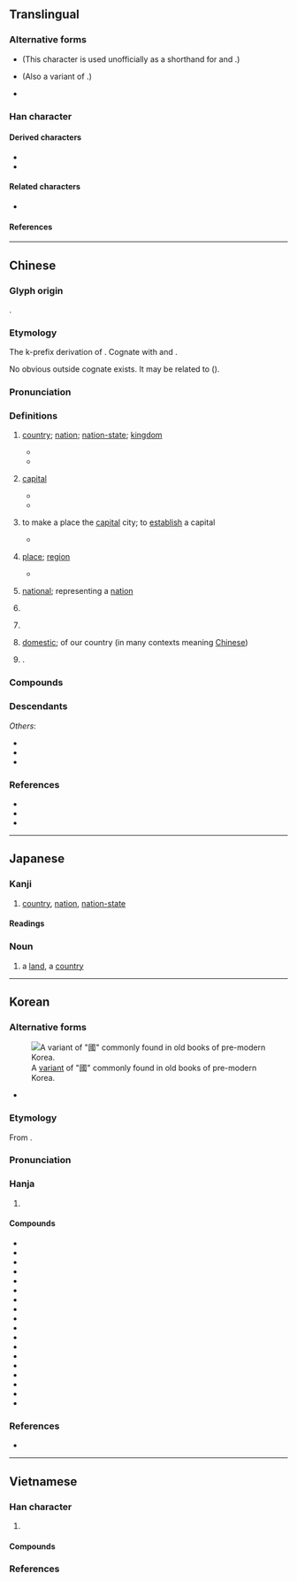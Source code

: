 {{also|国}}
{{character info}}
==Translingual==
{{stroke order|strokes=11}}
<div style="float:right;">
{{stroke order|type=animate}}</div>
{{stroke order|type=tanimate}}
{{ja-forms|[[国]]|[[国]]|國}}

===Alternative forms===
* {{l|mul|囗}} (This character is used unofficially as a shorthand for {{lang|mul|國}} and {{l|mul|圍}}.)
* {{l|mul|𡆸}} (Also a variant of {{l|mul|日}}.)
* {{l|mul|[[𡆻]], [[𡇎]], [[𡇏]], [[𡇕]], [[𡈑]], [[𢦾]], [[𢧌]], [[𤦒]], [[𤦂]]}}

===Han character===
{{Han char|rn=31|rad=囗|as=08|sn=11|four=60153|canj=WIRM|ids=⿴囗或}}

====Derived characters====
* {{l|mul|[[𬿓]], [[𪤑]], [[𫱣]], [[嘓]], [[幗]], [[𢐚]], [[慖]], [[摑]], [[漍]], [[槶]], [[𤎍]], [[𤔩]], [[𤡓]], [[𪼓]], [[膕]], [[𥊞]], [[𥕏]], [[𦄰]], [[蟈]], [[𧤯]], [[𧰒]], [[𫏜]], [[𨉹]], [[𨫵]], [[𩠲]], [[𩪐]], [[𪅦]]}}
* {{l|mul|[[𢧷]], [[𣂽]], [[爴]], [[𭍲]], [[𭺙]], [[𤮋]], [[𭍷]], [[𫛐]], [[蔮]], [[簂]], [[𢠝]]}}

====Related characters====
* {{l|mul|国}} {{q|Japanese [[shinjitai]] and [[Simplified Chinese]]}}

====References====
{{Han ref|kx=0219.160|dkj=04798|dj=0447.090|hdz=10720.090|uh=570B}}

----

==Chinese==
{{zh-forms|s=国|alt=囯,圀,囶,𡆿,囻,𡇅,䆐,戜,𤦂,琙,囗,𡆸,𡆻,𡇎,𡇏,𡇕,𡈑,𢦾,𢧌,𤦒,𤦂,或,𢈿,𡈁}}

===Glyph origin===
{{Han etyl}}
{{Han compound|囗|或|ls=psc|c1=s|c2=p|t1=closure}}.

===Etymology===
The k-prefix derivation of {{och-l|域|boundary; territory}}. Cognate with {{och-l|閾|threshold}} and {{och-l|囿|park; garden}}.

No obvious outside cognate exists. It may be related to {{cog|my|ကွက်||to be marked with a square or circular pattern; to be confined to a certain area}} ({{zh-ref|Schuessler, 2007}}).

===Pronunciation===
{{zh-pron
|m=guó
|m-s=gue2
|dg=гуә1/гуй1
|c=gwok3
|c-t=gok2
|g=guet6
|h=pfs=koet;gd=guêd5
|j=gueh4
|mb=gŏ
|md=guók
|mn=ml,jj,tw:kok
|mn-t=gog4
|w=4koq
|x=gue6
|mc=y
|oc=y
|ma=y
|cat=n,pn
}}

===Definitions===
{{zh-hanzi}}

# [[country]]; [[nation]]; [[nation-state]]; [[kingdom]] {{zh-mw|個}}
#: {{zh-x|建國|to establish a '''country'''}}
#: {{zh-x|利 國 利 民|to benefit the '''country''' and the people}}
#: {{zh-x|國營|state-operated; state-run}}
#* {{zh-x|子 曰：「道 千乘{shèng} 之 國，敬事 而 信，節用 而 愛人，使 民 以 時。」|The Master said, "To rule a '''country''' of a thousand chariots, there must be reverent attention to business, and sincerity; economy in expenditure, and love for men; and the employment of the people at the proper seasons."|ref=Analects}}
#* {{zh-x|你們 要 先 求 他 的 國 和 他 的 義，這些 東西{xi} 都 要 加 給 你們 了。|[S]eek ye first the '''kingdom''' of God, and his righteousness; and all these things shall be added unto you.|ref={{lw|zh|新標點和合本}} ([[w:Chinese Union Version|Chinese Union Version with New Punctuation]]), {{lang|zh|馬太福音}} (Matthew) 6:33}}
# {{lb|zh|obsolete}} [[capital]]
#* {{zh-x|先王 之 制，大都{dū} 不 過 參{sān} 國 之 一。|According to the regulations of the former kings, such a city of the first order can have its wall only a third as long as that of the '''capital'''.|ref=Zuozhuan}}
#* {{zh-x|登 斯 樓 也，則 有 去國 懷鄉，憂讒畏譏，滿目 蕭然，感 極 而 悲 者 矣。||CL|ref='''1046''', {{lw|zh|范仲淹}} ({{w|Fan Zhongyan|Fan Zhongyan}}), {{lang|zh|[[s:zh:岳陽樓記|岳陽樓記]]}}}}
# {{lb|zh|obsolete}} to make a place the [[capital]] city; to [[establish]] a capital
#* {{zh-x|國 於 ^豳。|He made his capital at Pin.|CL|ref=Shiji}}
# {{lb|zh|obsolete|or|in compounds}} [[place]]; [[region]]
#: {{zh-x|山國|mountainous country; hilly region}}
#: {{zh-x|水鄉澤國|region full of rivers, lakes or canals}}
#* {{zh-x|紅豆 生 南國，春 來 發 幾 枝。||ref=8th century, {{lw|zh|王維}} ({{w|Wang Wei (Tang dynasty)|Wang Wei}}), {{lw|zh|s:zh:相思|相思}}|CL}}
# {{lb|zh|in compounds}} [[national]]; representing a [[nation]]
#: {{zh-x|國旗|'''national''' flag}}
#: {{zh-x|國歌|'''national''' anthem}}
#: {{zh-x|國花|'''national''' flower}}
# {{zh-short|國語|[[Mandarin]]}}
# {{zh-short|國民黨|[[Kuomintang]]}}
#: {{zh-x|^國.^共.^內戰|the {{w|Chinese Civil War}}}}
# [[domestic]]; of our country (in many contexts meaning [[Chinese]])
#: {{zh-x|國產、日產|made domestically; made in Japan}}
#: {{zh-x|國畫|traditional Chinese painting}}
#: {{zh-x|國貨|domestic goods (China-made goods)}}
# {{surname|zh}}.

===Compounds===
{{zh-der|一國三公|一國兩制|七國|三國|上國|下國|不夜國|中國|主權國|九國公約|別國|亂國|二等國|亡國|享國|他國|以身許國|伊兒汗國|伯慮國|伯濟國|低地國|佛國|俄國|保國安民|保護國|偽國|偽滿洲國|傾國|光國|入國問俗|內陸國|全國|八國聯軍|公國|公忠體國|六國|共和國|出國|列國|利國福民|北國|十國|千湖國|協約國|南國|博父國|去國|反軸心國|叛國|各國|合眾國|君主國|君合國|君子國|吳國|四國|四戰之國|回國|因國|國丈|國不堪貳|國中|國主|國之楨榦|國之貳|國事|國交|國人|國代|國使|國俊|國信|國債|國光|國內|國公|國典|國冠|國初|國別|國劇|國力|國務|國勢|國史|國君|國命|國和民順|國喪|國器|國困民艱|國土|國城|國基|國境|國士|國外|國大|國太|國姓|國威|國子|國字|國學|國宅|國安局|國安法|國定|國宴|國家|國容|國富|國寶|國將不國|國小|國帑|國師|國幣|國度|國庫|國建|國徽|國忌|國恤|國恥|國情|國恩|國慶|國憂|國憲|國戚|國手|國技|國政|國故|國教|國文|國族|國旗|國是|國曆|國書|國會|國有|國朝|國本|國柄|國格|國樂|國權|國歌|國步|國殤|國母|國民|國法|國泰民安|國營|國父|國爾忘家|國片|國狗|國王|國瑞|國璽|國產|國用|國界|國畫|國破|國祚|國科會|國稅|國窮民困|國立|國策|國籍|國粹|國紀|國統會|國統綱領|國維|國老|國聯|國能|國脈|國腳|國舅|國色|國花|國華|國葬|國藥|國號|國蠹|國術|國計|國語|國論|國諱|國變|國讎|國豔|國貨|國貿|國賊|國賓|國軍|國運|國道|國都|國醫|國門|國防|國際|國難|國音|國風|國香|國體|國魂|地主國|報國|壽國|外國|多國企業|大人國|大保國|大國|大槐安國|大理國|大相國寺|大英國協|大鎮國|大陸國|天國|天府之國|太平興國|女人國|女兒國|女國|委國|安邦定國|宗主國|宗國|富國|寮國|專國弄權|小人國|小國寡民|屬國|山國|島國|巴國|帝國|建國|彥國吐屑|徇國忘家|徇國忘己|徇國忘身|復國|德國|愛國|憂國|我國|戰勝國|戰國|戰敗國|扶餘國|擅國|故國|救國|敗國亡家|敗國喪家|敝國|敵國|文明古國|新興國|方國|於家為國|於民潤國|日不落國|會員國|有國難投|本國|杞國憂天|柱國|槐國|槐安國|樂國|欽察汗國|歸國|死國|殃國禍家|殉國|毀家紓國|母國|民主國|民國|民安國泰|民富國強|水國|沛國|治國|法國|波斯國|泰國|海國|滅國弒君|滿洲國|澤國|為國捐軀|為國為民|為國爭光|爪哇國|王國|理想國|異國|當國|病國殃民|白子國|白象之國|盟國|監國|盤古國|相國|相忍為國|破家危國|破家為國|祖國|禍國殃民|禮讓為國|萬乘之國|萬國|秉國|秦國|移國|竊鉤竊國|立國|絕國|經國|締約國|羅剎國|美國|聯合國|聯合國日|聯國|自主國|臷國|與國|興國安邦|舉國|舊國|芙蓉國|花國|英國|華陽國志|藩國|虎狼之國|蠹國|被保護國|裕國|裸國|複合國|託國|誤國|護國佑民|負國|貫匈國|貴國|賣國|赴國|超級強國|跨國|蹙國喪師|軍國|軸心國|輔國|辱國|農業國|返國|通國|遐國|邦國|郡國制|鄉國|鄰國|鎖國|鎮國將軍|開國|闔國|附庸國|電話國碼|靖國|韓國|饗國|駐劄國|駐在國|騷國|體國經野|魯國|黨國|齊國|中華人民共和國|國家公園|德國骨科|國字框|國力要素|國際臺|五代十國|國外匯兌|國民經濟|國家主義|國慶日|不死國|國音字母|國有財產|國民大會|國術館|國家闈場|中國之春|國際新聞|同盟國|國家榮譽|國際法人|佛國記|國際私法|中立國|國庫券|國際機場|國際裁判|建國方略|國姓鄉|國際貸借|國際人|國史館|國際公制|中國時報|國民所得|國子監|國家建設|國際仲裁|亡國之音|國際準備|國際水準|城邦國家|國民年金|國際關係|國際責任|國內要聞|國民革命|喪權辱國|國語日報|大韓民國|中國菜|國別史|國士無雙|國富調查|國民車|國策顧問|中華民國|國產品|國家大事|國家祥瑞|不丹王國|丹麥王國|國家棟梁|憂民憂國|憂國憂民|憂國憂時|憂國愛民|憂國恤民|憂國忘身|憂國忘私|憂國忘家|憂國如家|國防體育|國民兵|傾城傾國|愛國者|愛國獎券|愛國主義|六國論|德國狼犬|國務總理|國破家亡|愛國如家|國際大學|三國演義|國際投資|國際索償|奧匈帝國|忠君報國|國寶級|國民外交|國內新聞|傳國璽|德國麻疹|德國模式|國情咨文|國際聯盟|安樂國|中國話|交戰國|國家考試|國務院|國際收支|中國大陸|以身殉國|亡國奴|國家劇院|多重國籍|國醫節|國家承認|基本國策|國旗法|國步艱難|傾國傾城|國民權|帝國大廈|帝國主義|句踐復國|國民住宅|印加帝國|工業國家|國際性|國務會議|國際公法|國際漫遊|國富兵強|國際法庭|國際法|建國大綱|國務卿|富國強兵|富國安民|富可敵國|國運昌隆|國際貿易|國家博士|仇國論|國大代表|安邦治國|中國字|基輔公國|中國銀行|中國文字|國際共管|增額國代|大公國|太平天國|天香國色|國光獎章|天然國界|七國之亂|國色天姿|天姿國色|國防大學|中國海|大英帝國|中國結|國際法院|國際歌|國光號|外國貨|外國人|國家資本|國際舞臺|報國盡忠|國防科學|國營事業|三國志|名聞全國|憂國哀民|五九國恥|國內法|忠君愛國|土地國有|中國畫|國際駕照|國際音標|國際慣例|國際奧會|國際商展|國際危機|國際企業|國防體制|國防部|國防化學|國語配音|國語辭典|國計民生|國立大學|國產車|國營貿易|國民銀行|國民道德|國民教育|國民性|國民小學|國民中學|國有林|國會主權|國戚皇親|國富論|國家賠償|國家公債|國姓爺|國土規劃|國光勛章|國稅局|國際化|以身報國|國民兵役|國民福利|固有國籍|國語會|國貿局|國家標準|十六國|國色天香|國定假日|國籍法|國際人格|國際標|共產國家|全國性|共產國際|先進國家|國語文|以色列國|亞述帝國|二重國籍|法國菜|東加王國|民主國家|救國團|泱泱大國|泰國新娘|戰國策|收歸國有|獨立國|極權國家|捐軀報國|挪威王國|萬國公報|歸國學人|殺身救國|萬國旗|盡忠報國|福利國家|殺身報國|戰國七雄|攄忠報國|皇親國戚|民殷國富|治國安民|捐生殉國|泰國拳|波斯帝國|父母國|泰王國|捨身報國|水鄉澤國|海國圖志|泰國勞工|民生國計|法國號|民族國家|欺君誤國|瑞典王國|異國情調|曹國舅|渤海國|戰國時代|羅馬帝國|誤國害民|經國濟民|赤色中國|經國之才|蠹國害民|附屬國|第三國際|賣國賊|誤國殄民|開發國家|英國國教|誤國欺君|蒙古帝國|蠹國殃民|精忠報國|誤國殃民|開國元勛|經濟大國|賣國求榮|齊家治國|聯邦國家|開國方略|舟中敵國|舉國若狂|立國安邦|英國管|自由中國|靖國神社|軍國主義|裡通外國|美國佬|開國精神|雙重國籍|賣國求利|立國精神|隱若敵國|西臺帝國|閉關鎖國|第一國際|赤色國際|落後國家|荷蘭王國|立國號|辱國喪師|跨國企業|與國同休|護國軍|衛星國家|臺灣國語|興邦立國|米國|保家衛國|國富民強|汗國:khanate|中共國|厲害國|牆國|緩衝國|國仇家恨|國名|一敵國|丈夫國|三分國|三十六國|三徙成國|三首國|上柱國|上黨之國|世國|世柱國|中印國|中國猿人|中國象棋|中國通|主國|主少國疑|之國|五國城|亡國之器|亡國之社|亡國之聲|亡國大夫|亡國滅種|亡國虜|京國|人國|伐國|伯國|何國|佛羅安國|佛逝國|侈國|侯國|保國寺|倡國|倭國|假相國|偏國|傳國|傳國寶|僨國|兜玄國|內國|內郡國|全國人大|全國紀錄|八柱國|共國|兼國|冥國|分國|利國監|制國|削國|劫國|勝國|化國|匡國|匡國濟時|十二國|卑國|南國佳人|南國社|危國|反國|古國|同國|君國|君權國|和國|和神國|唵叭國|喪國|喪師辱國|嚮國|因餘之國|國乘|國亂|國事犯|國事訪問|國仇|國仗|國令|國伎|國伐|國伯|國位|國俗|國信使|國備|國僑|國儀|國儲|國共|國兵|國具|國刑|國利|國制|國副|國功|國務員|國勞|國勳|國化|國危|國卿|國叟|國司空|國哀|國喜|國嗣|國圖|國均|國塗|國夫人|國奉|國妖|國姝|國姦|國姻|國娥|國婚|國婿|國子學|國子祭酒|國孝|國學生|國官|國客|國宦|國害|國家機器|國家機關|國家裁判|國富兵强|國將|國尉|國工|國常|國幹|國府|國庠|國廩|國式|國彝|國律|國忌行香|國志|國患|國惡|國慶節|國成|國戒|國戶|國攜|國有制|國有化|國服|國望|國棋|國楨|國機|國檢|國正|國毀|國民收入|國民黨|國氛|國準|國澤|國火|國營經濟|國爵|國猷|國獄|國琛|國甥|國畿|國疾|國病|國相|國眾|國社|國祀|國禁|國禍|國禎|國禮|國秉|國租|國税|國稼|國穀|國章|國筴|國粟|國統|國統區|國經|國綱|國網|國美|國而忘家|國耳忘家|國聞|國職|國胄|國胤|國臣|國舉|國良|國艱|國蔽|國行|國表|國要|國言|國訃|國討|國記|國課|國謀|國謨|國議|國豆|國貉|國財|國費|國賦|國蹶|國車|國軌|國輔|國遷|國邑|國邸|國郊|國重|國鈞|國防文學|國防軍|國陰|國際主義|國際象棋|國靈|國馬|國高|圖國|土國|城郭國|外國語|夜叉國|大國主義|天主國|天方國|失國|奉國|奚國|女子國|姬國|孤國|守國|安國|定國|定策國老|家國|富國學|富國強民|富國强民|富國彊兵|富國裕民|富堪敵國|封國|專國|對國|小國|居國|州國|工業國|左國|巴子國|師子國|平國|年經國緯|幹國|幽國|府國|庶國|廢國|建德國|弔國|強兵富國|強國|强國|影國|徇國|得國|微國|必然王國|愛國布|懸國|成國|捐國|摶國|敗國|敵國外患|敵國通舟|文章國|新國|斷國|旁國|日林國|春國|暖國|暹國|曲國|望國|朝章國典|朝章國故|末多國|杖國|杞國之憂|東國|枋國|柄國|柏國|栘中屬國|棄國|楚國夢|楮國公|極樂國|榦國|榮國|槃槃國|槐國蟻|樹國|正國|歷國|殷國|氐人國|民困國貧|民富國彊|江國|汧國|汪踦衛國|汪錡衛國|治國安邦|活國|淨國|深目國|清國|清涼國|滅國|漕國|漢國|濟國|瀛國|炎國|為國|烏衣國|煙水國|熊子國|熙國|營國|爭國|父國|版國|犬封國|狗國|狗民國|猳國|獨國|獨立王國|玄駒國|理國|瓦剌國|甘國老|疵國|發達國家|白民國|白狗國|皇國|皤皤國老|盜國|盡國|相國寺|相國莊|眾人國士|眾香國|睡國|矯國革俗|破國|祐國寺塔|福國|禪國|私訶國|私訶條國|移國動眾|空國|空國之侯|窮國|窶國|竊國|竊鉤盜國|竺國|竺國經|笯赤建國|管國|篡國|籌國|納國|絲國|罷國|群國|羸國|羽民國|翠蓮國|老大帝國|耦國|聖國|肇國|胡荼辣國|脤膰之國|臨兒國|臨國|自由王國|致國|興國|良國|花旗國|荊國|華國|萊國|蒍國|蒞國|蓮花國|蕃國|虛國|虢國夫人|蜀國|蜀國絃|蝸牛國|蠮蠛國|蠹國嚼民|蠹國殘民|蠹國病民|蠹國耗民|血國|血國三千|行國|衢國|裁國|裕國足民|裕民足國|西國|西夜國|西方淨國|覆國|覘國|觀國|設國|許國|訶伽國|訶陵國|詩國|誅國|語國|謀國|謗國|譙國新書|護國寺|讎國|讓國|讙國|讙朱國|讙頭國|豐國|豬仔國會|貧國|販國|賈國|賓國|賜國|贖國|赤土國|赤心報國|赤心奉國|跋勒國|距國|踐國|蹙國|軒轅國|軸心國家|辱國殃民|辱國殄民|迷國|逋租國|造國|造國手|遜國|遠國|遮須國|遷國|避國|還國|邊國|邑國|邠國|邪馬臺國|郇國廚|郡國|都國|鄙國|鄭國三良|鄭國渠|酒國|醫國|重國|金閨國士|釣國|鎮國|長夜國|開國元勳|開國承家|關國|闢國|附國|陪臣國|陰國|陽國|隕國|隱然敵國|雄國|露國|霸國|頖國|顓國|顧國|食國|飢國|香國|馭國|驃國|體國|高國|鬼國|鬼國石|魏國山川|魏國山河|魚國|鮫國|鳥魚國|鵠國|鶴國|鶴民國|黎母國|黼國黻家|鼎國|龍伯國}}

===Descendants===
{{CJKV||s=国|こく|국|quốc}}
''Others'':
* {{desc|pcc|guef|bor=1}}
* {{desc|zkt|囯|bor=1}}
* {{desc|za|guek|bor=1}}

===References===
* {{R:yue:Hanzi}}
* {{R:twedu|A00734}}
* {{thcwd|7095}}

{{zh-cat|Beginning}}

----

==Japanese==
{{ja-kanji forms|国|國}}

===Kanji===
{{ja-kanji|grade=|rs=囗08|shin=国}}

# [[country]], [[nation]], [[nation-state]]

====Readings====
{{ja-readings
|on=こく
|kun=くに-
}}

===Noun===
{{ja-noun|くに|shin=国}}

# a [[land]], a [[country]]

----

==Korean==

===Alternative forms===
[[File:Guo korean variant.PNG|thumb|A [[w:Variant Chinese character|variant]] of "國" commonly found in old books of pre-modern Korea.]]
* {{alter|ko|国}}

===Etymology===
From {{der|ko|ltc|sort=국|-}} {{ltc-l|國}}.
{{hanja-ety
|dk={{okm-l|귁〮|kwúyk|link=no}}
|m={{okm-l|국〮|kwúk}}
|mh={{okm-l|[[나랗|나라〮]]|nàlá}}
|ml=人類#중01A
}}

===Pronunciation===
{{ko-hanja-pron|국}}

===Hanja===
{{ko-hanja-search}}
{{ko-hanja|나라|국}}

# {{hanja form of|국|[[country]]; [[state]]; [[nation]]|affix}}

====Compounds====
{{der-top3|Compounds}}
* {{ko-l|국어|國語}}
* {{ko-l|국왕|國王}}
* {{ko-l|국가|國家}}
* {{ko-l|국가|國歌}}
* {{ko-l|국기|國旗}}
* {{ko-l|국제|國際}}
* {{ko-l|^한국|韓國}}
* {{ko-l|제국|帝國}}
* {{ko-l|조국|祖國}}
* {{ko-l|^중국|中國}}
* {{ko-l|망국|亡國}}
* {{ko-l|미국|美國}}
* {{ko-l|^태국|泰國}}
* {{ko-l|왕국|王國}}
* {{ko-l|영국|英國}}
* {{ko-l|애국|愛國}}
* {{ko-l|공화국|共和國}}
* {{ko-l|^중화민국|中華民國}}
{{der-bottom}}

===References===
* {{R:hanjadoc|1691}}

----

==Vietnamese==

===Han character===
{{vi-readings|rs=囗08
|hanviet=quốc-tdcndg;tdcntd;gdhn
|phienthiet=
|nom=cuốc-tdcndg;gdhn;btcn, quốc-tdcntd;taberd
}}

# {{han tu form of|quốc|[[nation]]; [[state]]; [[country]]}}

====Compounds====
{{der3|vi
|{{vi-l|愛國|ái quốc|}}
|{{vi-l|英國|Anh Quốc|}}
|{{vi-l|故國|cố quốc|}}
|{{vi-l|公國|công quốc|}}
|{{vi-l|強國|cường quốc|}}
|{{vi-l|民國|dân quốc|}}
|{{vi-l|島國|đảo quốc|}}
|{{vi-l|帝國|đế quốc|}}
|{{vi-l||Đức Quốc Xã|}}
|{{vi-l||đường quốc lộ|}}
|{{vi-l|韓國|Hàn Quốc|}}
|{{vi-l|合眾國|hợp chúng quốc|}}
|{{vi-l|開國|khai quốc|}}
|{{vi-l|建國|kiến quốc|}}
|{{vi-l|經國|kinh quốc|}}
|{{vi-l|鄰國|lân quốc|}}
|{{vi-l|立國|lập quốc|}}
|{{vi-l|聯合國|Liên Hợp Quốc|}}
|{{vi-l|母國|mẫu quốc|}}
|{{vi-l|外国|ngoại quốc|}}
|{{vi-l|反國|phản quốc|}}
|{{vi-l|藩國|phiên quốc|}}
|{{vi-l|復國|phục quốc|}}
|{{vi-l|國音|quốc âm|}}
|{{vi-l|國寶|quốc bảo|}}
|{{vi-l|國歌|quốc ca|}}
|{{vi-l|國公|quốc công|}}
|{{vi-l|國民|quốc dân|}}
|{{vi-l|國都|quốc đô|}}
|{{vi-l|國營|quốc doanh|}}
|{{vi-l|國用|quốc dụng|}}
|{{vi-l|國家|quốc gia|}}
|{{vi-l|國教|quốc giáo|}}
|{{vi-l|國號|quốc hiệu|}}
|{{vi-l|國會|quốc hội|}}
|{{vi-l|國魂|quốc hồn|}}
|{{vi-l|國有|quốc hữu|}}
|{{vi-l|國有化|quốc hữu hoá|}}
|{{vi-l|國徽|quốc huy|}}
|{{vi-l|國計|quốc kế|}}
|{{vi-l|國慶|quốc khánh|}}
|{{vi-l|國庫|quốc khố|}}
|{{vi-l|國旗|quốc kì|}}
|{{vi-l|國旗|quốc kỳ|}}
|{{vi-l|国立|quốc lập|}}
|{{vi-l|國路|quốc lộ|}}
|{{vi-l|國語|quốc ngữ|}}
|{{vi-l|国法|quốc pháp|}}
|{{vi-l|国防|quốc phòng|}}
|{{vi-l|國色|quốc sắc|}}
|{{vi-l|國色天香|quốc sắc thiên hương|}}
|{{vi-l|國產|quốc sản|}}
|{{vi-l|國士|quốc sĩ|}}
|{{vi-l|國師|quốc sư|}}
|{{vi-l|國史|quốc sử|}}
|{{vi-l|國事|quốc sự|}}
|{{vi-l|國喪|quốc tang|}}
|{{vi-l|國葬|quốc táng|}}
|{{vi-l|國際|quốc tế|}}
|{{vi-l|國體|quốc thể|}}
|{{vi-l|國籍|quốc tịch|}}
|{{vi-l|國債|quốc trái|}}
|{{vi-l|國子監|quốc tử giám|}}
|{{vi-l|國粹|quốc tuý|}}
|{{vi-l|國文|quốc văn|}}
|{{vi-l|國務卿|quốc vụ khanh|}}
|{{vi-l|國王|quốc vương|}}
|{{vi-l||quốc xã|}}
|{{vi-l|貴國|quý quốc|}}
|{{vi-l|屬國|thuộc quốc|}}
|{{vi-l|上國|thượng quốc|}}
|{{vi-l|祖國|tổ quốc|}}
|{{vi-l|全國|toàn quốc|}}
|{{vi-l|治國|trị quốc|}}
|{{vi-l|中國|Trung Quốc|}}
|{{vi-l|相國|tướng quốc|}}
|{{vi-l|亡國|vong quốc|}}
|{{vi-l|王國|vương quốc|}}
}}

===References===
<references/>